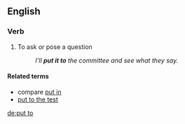 ==English==

===Verb===
{{en-verb|puts to|putting to|put to}}

# To ask or pose a question
#: ''I'll '''put it to''' the committee and see what they say.''

====Related terms====
* compare [[put in]]
* [[put to the test]]

[[de:put to]]
